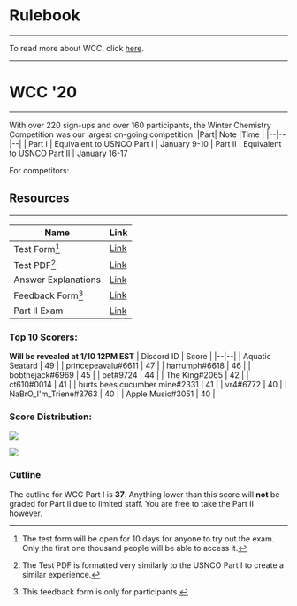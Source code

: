 # Rulebook
---
To read more about WCC, click [here](https://docs.google.com/document/d/1i9gprSKoISub00tVeV884ySjnfLgcsCFTvEnpjJabyI/edit?usp=sharing).

---
# WCC '20
---
With over 220 sign-ups and over 160 participants, the Winter Chemistry Competition was our largest on-going competition.
|Part| Note |Time |
|--|--|--|
| Part I | Equivalent to USNCO Part I | January 9-10
| Part II | Equivalent to USNCO Part II | January 16-17

For competitors:
## Resources
---
|Name| Link |
|--|--|
| Test Form[^1] | [Link](https://tinyurl.com/wcc2020part1) |
| Test PDF[^2] | [Link](https://drive.google.com/file/d/1ThkEOotXG9_1hKIW_q5IS2tRQ8BaYP1N/view?usp=sharing) |
| Answer Explanations | [Link](https://docs.google.com/document/d/1cGSpZBXdgQLUGTrzi-cMPzi_mk1k9ky8IQwTLY4kVRU/edit?usp=sharing) |
| Feedback Form[^3] | [Link](https://forms.gle/trPFM4hjFfsVZecr8) |
| Part II Exam | [Link](https://drive.google.com/file/d/1Xur33-cZHQVfyTktxRlEL30JOxk8TgOQ/view?usp=sharing) | 

### Top 10 Scorers:
**Will be revealed at 1/10 12PM EST**
| Discord ID | Score | 
|--|--|
| Aquatic Seatard | 49 |
| princepeavalu#6611 | 47 |
| harrumph#6618 | 46 |
| bobthejack#6969 | 45 |
| bet#9724 | 44 |
| The King#2065 | 42 |
| ct610#0014 | 41 |
| burts bees cucumber mine#2331 | 41 |
| vr4#6772 | 40 |
| NaBrO_I'm_Triene#3763 | 40 |
| Apple Music#3051 | 40 |

### Score Distribution:
![](https://i.imgur.com/ngoxfyI.png)

![](https://i.imgur.com/UonpIi0.png)

### Cutline
The cutline for WCC Part I is **37**. Anything lower than this score will **not** be graded for Part II due to limited staff. You are free to take the Part II however. 

[^1]: The test form will be open for 10 days for anyone to try out the exam. Only the first one thousand people will be able to access it.
[^2]: The Test PDF is formatted very similarly to the USNCO Part I to create a similar experience.
[^3]: This feedback form is only for participants.
